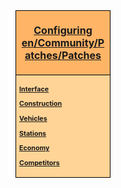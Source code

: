 <div style="float:right; padding-left:12px; background:#ffffff;">
<div style="width:140px; border:1px solid #000000; background:#ffb466; padding:5px; -moz-border-radius-topleft:5px; -moz-border-radius-topright:5px; font-size: 12pt;">
<center><strong><font size="3">[[en/Archive/Manual/Settings/Configuring patches|Configuring]] [[en/Community/Patches/Patches]]</font></strong></center>
</div>
<div style="width:140px;  border:1px solid black; border-top-width: 0px; background:#ffd496; padding:5px; -moz-border-radius-bottomleft:5px; -moz-border-radius-bottomright:8px; font-size: 8pt;">
<strong>
[[en/Archive/Manual/Settings/Configuring patches/Interface|Interface]]

[[en/Archive/Manual/Settings/Configuring patches/Construction|Construction]]

[[en/Archive/Manual/Settings/Configuring patches/Vehicles|Vehicles]]

[[en/Archive/Manual/Settings/Configuring patches/Stations|Stations]]

[[en/Archive/Manual/Settings/Configuring patches/Economy|Economy]]

[[en/Archive/Manual/Settings/Configuring patches/Competitors|Competitors]]
</strong>
</div>
</div>